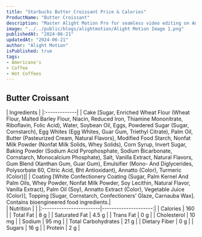 ```yaml
---
title: "Starbucks Butter Croissant Price & Calories"
ProductName: "Butter Croissant" 
description: "Master Alight Motion Pro for seamless video editing on Android, iOS, and Tablets with our ultimate guide, unlocking advanced features and elevating your skills in 2024!"
image: "../../public/blogs/alightmotion/Alight Motion Image 1.png"
publishedAt: "2024-06-21"
updatedAt: "2024-06-21"
author: "Alight Motion"
isPublished: true
tags:
- Americano's
- Coffee
- Hot Coffees   
---
```


 
## Butter Croissant 
  
<div className="tables-container">
  <div className="table-wrapper">
    | Ingredients  |  
    |:-------------|
    | Cake [Sugar, Enriched Wheat Flour (Wheat Flour, Malted Barley Flour, Niacin, Reduced Iron, Thiamine Mononitrate, Riboflavin, Folic Acid), Water, Soybean Oil, Eggs, Powdered Sugar (Sugar, Cornstarch), Egg Whites (Egg Whites, Guar Gum, Triethyl Citrate), Palm Oil, Butter (Pasteurized Cream, Natural Flavors), Modified Food Starch, Nonfat Milk Powder (Nonfat Milk Solids, Whey Solids), Corn Syrup, Invert Sugar, Baking Powder (Sodium Acid Pyrophosphate, Sodium Bicarbonate, Cornstarch, Monocalcium Phosphate), Salt, Vanilla Extract, Natural Flavors, Gum Blend (Xanthan Gum, Guar Gum), Emulsifier (Mono- And Diglycerides, Polysorbate 60, Citric Acid, Bht Antioxidant), Annatto (Color), Turmeric (Color)]|
    | Coating [White Confectionery Coating (Sugar, Palm Kernel And Palm Oils, Whey Powder, Nonfat Milk Powder, Soy Lecithin, Natural Flavor, Vanilla Extract), Palm Oil (Soy), Annatto Extract (Color), Vegetable Juice (Color)], Topping [Sugar, Cornstarch, Confectioners’ Glaze, Carnauba Wax]. Contains bioengineered food ingredients.|
  </div>
  <div className="table-wrapper">
    | Nutrition               |                      |  
    |:------------------------|---------------------:|
    | Calories                | 160                  |
    | Total Fat               | 8 g                  |
    | Saturated Fat           | 4.5 g                |
    | Trans Fat               | 0 g                  |
    | Cholesterol             | 10 mg                |
    | Sodium                  | 95 mg                |
    | Total Carbohydrates     | 21 g                 |
    | Dietary Fiber           | 0 g                  |
    | Sugars                  | 16 g                 |
    | Protein                 | 2 g                  |
  </div>
</div>
<style jsx>{`
  .tables-container {
    display: flex;
    flex-direction: row;
    gap: 30px;
  }
  .table-wrapper {
    width: 500px; /* Adjust as needed */
  }
  @media (max-width: 768px) {
    .tables-container {
      flex-direction: column;
      gap: 0px; /* Adjust as needed */
    }
    .table-wrapper {
      width: 100%; /* Adjust as needed */
    }
  }
`}</style>
